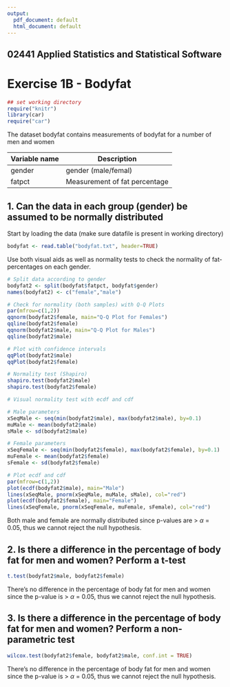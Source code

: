 ```yaml
---
output:
  pdf_document: default
  html_document: default
---
```


## 02441 Applied Statistics and Statistical Software 
# Exercise 1B - Bodyfat

```r
## set working directory
require("knitr")
library(car)
require("car")
```

The dataset bodyfat contains measurements of bodyfat for a number of men and women 


Variable name | Description
------------- | -------------
gender | gender (male/femal)
fatpct | Measurement of fat percentage


## 1. Can the data in each group (gender) be assumed to be normally distributed

Start by loading the data (make sure datafile is present in working directory)
```r
bodyfat <- read.table("bodyfat.txt", header=TRUE)
```

Use both visual aids as well as normality tests to check the normality of fat-percentages on each gender.
```r
# Split data according to gender
bodyfat2 <- split(bodyfat$fatpct, bodyfat$gender)
names(bodyfat2) <- c("female","male")

# Check for normality (both samples) with Q-Q Plots
par(mfrow=c(1,2))
qqnorm(bodyfat2$female, main="Q-Q Plot for Females")
qqline(bodyfat2$female)
qqnorm(bodyfat2$male, main="Q-Q Plot for Males")
qqline(bodyfat2$male)

# Plot with confidence intervals
qqPlot(bodyfat2$male)
qqPlot(bodyfat2$female)

# Normality test (Shapiro)
shapiro.test(bodyfat2$male)
shapiro.test(bodyfat2$female)
```

```r
# Visual normality test with ecdf and cdf

# Male parameters
xSeqMale <- seq(min(bodyfat2$male), max(bodyfat2$male), by=0.1)
muMale <- mean(bodyfat2$male)
sMale <- sd(bodyfat2$male)

# Female parameters
xSeqFemale <- seq(min(bodyfat2$female), max(bodyfat2$female), by=0.1)
muFemale <- mean(bodyfat2$female)
sFemale <- sd(bodyfat2$female)

# Plot ecdf and cdf
par(mfrow=c(1,2))
plot(ecdf(bodyfat2$male), main="Male")
lines(xSeqMale, pnorm(xSeqMale, muMale, sMale), col="red")
plot(ecdf(bodyfat2$female), main="Female")
lines(xSeqFemale, pnorm(xSeqFemale, muFemale, sFemale), col="red")
```

Both male and female are normally distributed since p-values are > $\alpha$ = 0.05, thus we cannot reject the null hypothesis. 

## 2. Is there a difference in the percentage of body fat for men and women? Perform a t-test
```r
t.test(bodyfat2$male, bodyfat2$female)
```

There's no difference in the percentage of body fat for men and women since the p-value is > $\alpha$ = 0.05, thus we cannot reject the null hypothesis.

## 3. Is there a difference in the percentage of body fat for men and women? Perform a non-parametric test
```r
wilcox.test(bodyfat2$female, bodyfat2$male, conf.int = TRUE)
```

There's no difference in the percentage of body fat for men and women since the p-value is > $\alpha$ = 0.05, thus we cannot reject the null hypothesis.
